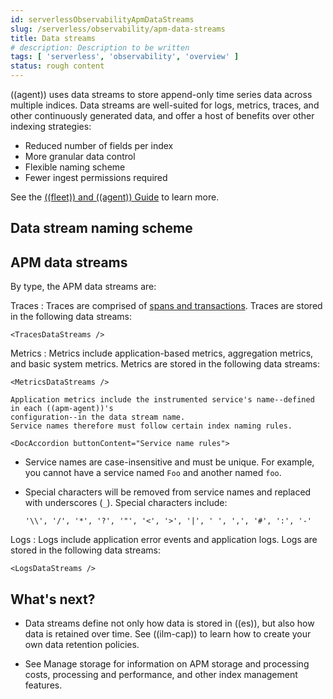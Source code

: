 ```yaml
---
id: serverlessObservabilityApmDataStreams
slug: /serverless/observability/apm-data-streams
title: Data streams
# description: Description to be written
tags: [ 'serverless', 'observability', 'overview' ]
status: rough content
---
```



<RoughContent />


<div id="apm-data-streams"></div>

<DocCallOut>

((agent)) uses data streams to store append-only time series data across multiple indices.
Data streams are well-suited for logs, metrics, traces, and other continuously generated data,
and offer a host of benefits over other indexing strategies:

* Reduced number of fields per index
* More granular data control
* Flexible naming scheme
* Fewer ingest permissions required

See the [((fleet)) and ((agent)) Guide](((fleet-guide))/data-streams.html) to learn more.

</DocCallOut>

<div id="apm-data-streams-naming-scheme"></div>

## Data stream naming scheme

<DataStreams />

<div id="apm-data-streams-list"></div>

## APM data streams

By type, the APM data streams are:

Traces 
    : Traces are comprised of [spans and transactions](((apm-guide-ref))/data-model.html).
    Traces are stored in the following data streams:

    <TracesDataStreams />

Metrics 
    : Metrics include application-based metrics, aggregation metrics, and basic system metrics.
    Metrics are stored in the following data streams:

    <MetricsDataStreams />

    Application metrics include the instrumented service's name--defined in each ((apm-agent))'s
    configuration--in the data stream name.
    Service names therefore must follow certain index naming rules.

    <DocAccordion buttonContent="Service name rules">

* Service names are case-insensitive and must be unique.
    For example, you cannot have a service named `Foo` and another named `foo`.

* Special characters will be removed from service names and replaced with underscores (`_`).
    Special characters include:

    ```text
    '\\', '/', '*', '?', '"', '<', '>', '|', ' ', ',', '#', ':', '-'
    ```

</DocAccordion>

Logs 
    : Logs include application error events and application logs.
    Logs are stored in the following data streams:

    <LogsDataStreams />

<div id="apm-data-streams-next"></div>

## What's next?

* Data streams define not only how data is stored in ((es)), but also how data is retained over time.
    See <DocLink id="serverlessObservabilityApmIndexLifecycleManagement">((ilm-cap))</DocLink> to learn how to create your own data retention policies.

* See <DocLink id="serverlessObservabilityApmManageStorage">Manage storage</DocLink> for information on APM storage and processing costs,
    processing and performance, and other index management features.

